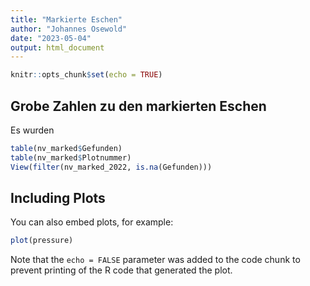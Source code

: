 ```yaml
---
title: "Markierte Eschen"
author: "Johannes Osewold"
date: "2023-05-04"
output: html_document
---
```


```r
knitr::opts_chunk$set(echo = TRUE)
```

## Grobe Zahlen zu den markierten Eschen
Es wurden 

```r
table(nv_marked$Gefunden)
table(nv_marked$Plotnummer)
View(filter(nv_marked_2022, is.na(Gefunden)))
```

## Including Plots

You can also embed plots, for example:

```r
plot(pressure)
```

Note that the `echo = FALSE` parameter was added to the code chunk to prevent printing of the R code that generated the plot.
